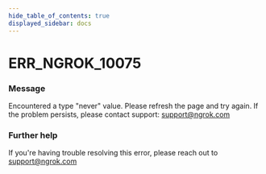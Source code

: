 ```yaml
---
hide_table_of_contents: true
displayed_sidebar: docs
---
```



# ERR_NGROK_10075

### Message

Encountered a type "never" value. Please refresh the page and try again. If the problem persists, please contact support: support@ngrok.com

<ErrorDetails error="err_ngrok_10075" />

### Further help

If you're having trouble resolving this error, please reach out to [support@ngrok.com](mailto:support@ngrok.com?subject=Help%20with%20ERR_NGROK_10075)
